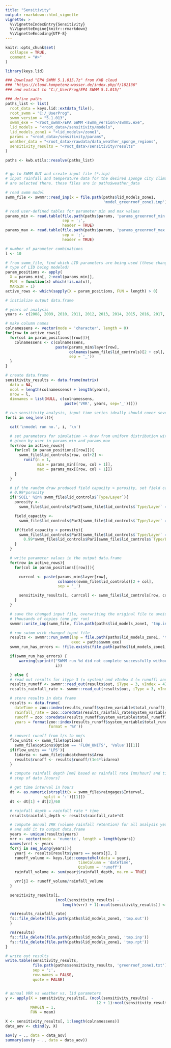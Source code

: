 ```yaml
---
title: "Sensitivity"
output: rmarkdown::html_vignette
vignette: >
  %\VignetteIndexEntry{Sensitivity}
  %\VignetteEngine{knitr::rmarkdown}
  %\VignetteEncoding{UTF-8}
---
```


```r
knitr::opts_chunk$set(
  collapse = TRUE,
  comment = "#>"
)
```

```r
library(keys.lid)

### Download "EPA SWMM 5.1.015.7z" from KWB cloud
### "https://cloud.kompetenz-wasser.de/index.php/f/182136"
### and extract to "C:/_UserProg/EPA SWMM 5.1.015/"

### define paths
paths_list <- list(
  root_data = keys.lid::extdata_file(),
  root_swmm = "C:/_UserProg",
  swmm_version = "5.1.013",
  swmm_exe = "<root_swmm>/EPA SWMM <swmm_version>/swmm5.exe",
  lid_models = "<root_data>/sensitivity/models",
  lid_models_zone1 = "<lid_models>/zone1",
  params = "<root_data>/sensitivity/params",
  weather_data = "<root_data>/rawdata/data_weather_sponge_regions",
  sensitivity_results = "<root_data>/sensitivity/results"
)

paths <- kwb.utils::resolve(paths_list)


# go to SWMM GUI and create input file (*.inp)
# input rainfall and temperature data for the desired sponge city climate zone
# are selected there. these files are in paths$weather_data

# read swmm model
swmm_file <- swmmr::read_inp(x = file.path(paths$lid_models_zone1,
                                           'model_greenroof_zone1.inp'))

# read user-defined tables for parameter min and max values
params_min <- read.table(file.path(paths$params, 'params_greenroof_min.csv'),
                         sep = ';',
                         header = TRUE)
params_max <- read.table(file.path(paths$params, 'params_greenroof_max.csv'),
                         sep = ';',
                         header = TRUE)

# number of parameter combinations
l <- 10

# from swmm_file, find which LID parameters are being used (these change based on
# type of LID being modeled)
param_positions <- apply(
  X = params_min[, 2:ncol(params_min)],
  FUN  = function(x) which(!is.na(x)),
  MARGIN = 1)
active_rows <- which(sapply(X = param_positions, FUN = length) > 0)

# initialize output data.frame

# years of analysis
years <- c(2008, 2009, 2010, 2011, 2012, 2013, 2014, 2015, 2016, 2017, 2018, 2019)

# make column names
colnamessens <- vector(mode = 'character', length = 0)
for(row in active_rows){
  for(col in param_positions[[row]]){
    colnamessens <- c(colnamessens,
                      paste(params_min$layer[row],
                            colnames(swmm_file$lid_controls)[2 + col],
                            sep = '_'))
  }
}

# create data.frame
sensitivity_results <- data.frame(matrix(
  data = NA,
  ncol = length(colnamessens) + length(years),
  nrow = l,
  dimnames = list(NULL, c(colnamessens,
                          paste('VRR', years, sep='_')))))

# run sensitivity analysis, input time series ideally should cover several years
for(i in seq_len(l)){

  cat('\nmodel run no.', i, '\n')

  # set parameters for simulation -> draw from uniform distribution with ranges
  # given by user in params_min and params_max
  for(row in active_rows){
    for(col in param_positions[[row]]){
      swmm_file$lid_controls[row, col+2] <-
        runif(n = 1,
              min = params_min[[row, col + 1]],
              max = params_max[[row, col + 1]])
    }
  }

  # if the random draw produced field capacity > porosity, set field capacity =
  # 0.99*porosity
  if('SOIL' %in% swmm_file$lid_controls$`Type/Layer`){
    porosity <-
      swmm_file$lid_controls$Par2[swmm_file$lid_controls$`Type/Layer` == 'SOIL']

    field_capacity <-
      swmm_file$lid_controls$Par3[swmm_file$lid_controls$`Type/Layer` == 'SOIL']

    if(field_capacity > porosity){
      swmm_file$lid_controls$Par3[swmm_file$lid_controls$`Type/Layer` == 'SOIL'] <-
        0.99*swmm_file$lid_controls$Par2[swmm_file$lid_controls$`Type/Layer` == 'SOIL']
    }
  }

  # write parameter values in the output data.frame
  for(row in active_rows){
    for(col in param_positions[[row]]){

      currcol <- paste(params_min$layer[row],
                       colnames(swmm_file$lid_controls)[2 + col],
                       sep = '_')

      sensitivity_results[i, currcol] <- swmm_file$lid_controls[row, col+2]
    }
  }

  # save the changed input file, overwriting the original file to avoid writing
  # thousands of copies (one per run)
  swmmr::write_inp(swmm_file, file.path(paths$lid_models_zone1, 'tmp.inp'))

  # run swimm with changed input file
  results <- swmmr::run_swmm(inp = file.path(paths$lid_models_zone1, 'tmp.inp'),
                             exec = paths$swmm_exe)
  swmm_run_has_errors <- !file.exists(file.path(paths$lid_models_zone1, 'tmp.out'))

  if(swmm_run_has_errors) {
      warning(sprintf("SWMM run %d did not complete successfully without errors.",
                      i))

  } else {
  # read out results for itype 3 (= system) and vIndex 4 (= runoff) and 1(= rainfall)
  results_runoff <- swmmr::read_out(results$out, iType = 3, vIndex = 4)
  results_rainfall_rate <- swmmr::read_out(results$out, iType = 3, vIndex = 1)

  # store results in data frame
  results <- data.frame(
    dateTime = zoo::index(results_runoff$system_variable$total_runoff),
    rainfall_rate = zoo::coredata(results_rainfall_rate$system_variable$total_rainfall),
    runoff = zoo::coredata(results_runoff$system_variable$total_runoff),
    years = format(zoo::index(results_runoff$system_variable$total_runoff),
                   format = '%Y'))

  # convert runoff from l/s to mm/s
  flow_units <- swmm_file$options[
    swmm_file$options$Option == 'FLOW_UNITS', 'Value'][[1]]
  if(flow_units == 'LPS'){
    lidarea <- swmm_file$subcatchments$Area
    results$runoff <- results$runoff/(1e4*lidarea)
  }

  # compute rainfall depth [mm] based on rainfall rate [mm/hour] and time
  # step of data [hours]

  # get time interval in hours
  dt <- as.numeric(strsplit(x = swmm_file$raingages$Interval,
                 split = ':')[[1]])
  dt <- dt[1] + dt[2]/60

  # rainfall depth = rainfall rate * time
  results$rainfall_depth <- results$rainfall_rate*dt

  # compute annual VRR (volume rainfall retention) for all analysis years
  # and add it to output data.frame
  years <- unique(results$years)
  vrr <- vector(mode = 'numeric', length = length(years))
  names(vrr) <- years
  for(j in seq_along(years)){
    yearj <- results[results$years == years[j], ]
    runoff_volume <- keys.lid::computeVol(data = yearj,
                                timeColumn = 'dateTime',
                                Qcolumn = 'runoff')
    rainfall_volume <- sum(yearj$rainfall_depth, na.rm = TRUE)

    vrr[j] <- runoff_volume/rainfall_volume
  }

  sensitivity_results[i,
                      (ncol(sensitivity_results) -
                         length(vrr) + 1):ncol(sensitivity_results)] <- vrr

  rm(results_rainfall_rate)
  fs::file_delete(file.path(paths$lid_models_zone1, 'tmp.out'))
  }

  rm(results)
  fs::file_delete(file.path(paths$lid_models_zone1, 'tmp.inp'))
  fs::file_delete(file.path(paths$lid_models_zone1, 'tmp.rpt'))
}

# write out results
write.table(sensitivity_results,
            file.path(paths$sensitivity_results, 'greenroof_zone1.txt'),
            sep = ';',
            row.names = FALSE,
            quote = FALSE)


# annual VRR vs weather vs. lid parameters
y <- apply(X = sensitivity_results[, (ncol(sensitivity_results) -
                                        12 + 1):ncol(sensitivity_results)],
           MARGIN = 1,
           FUN = mean)

X <- sensitivity_results[, 1:length(colnamessens)]
data_aov <- cbind(y, X)

aov(y ~ ., data = data_aov)
summary(aov(y ~ ., data = data_aov))

```
